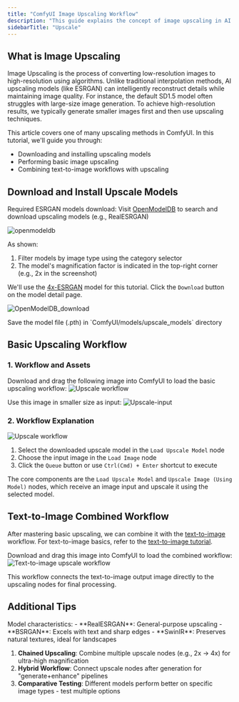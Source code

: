 ```yaml
---
title: "ComfyUI Image Upscaling Workflow"
description: "This guide explains the concept of image upscaling in AI drawing and demonstrates how to implement an image upscaling workflow in ComfyUI"
sidebarTitle: "Upscale"
---
```


## What is Image Upscaling

Image Upscaling is the process of converting low-resolution images to high-resolution using algorithms. Unlike traditional interpolation methods, AI upscaling models (like ESRGAN) can intelligently reconstruct details while maintaining image quality.
For instance, the default SD1.5 model often struggles with large-size image generation. To achieve high-resolution results, we typically generate smaller images first and then use upscaling techniques.

This article covers one of many upscaling methods in ComfyUI. In this tutorial, we'll guide you through:
- Downloading and installing upscaling models
- Performing basic image upscaling
- Combining text-to-image workflows with upscaling

## Download and Install Upscale Models

Required ESRGAN models download:
<Steps>
<Step title="Visit OpenModelDB">
Visit [OpenModelDB](https://openmodeldb.info/) to search and download upscaling models (e.g., RealESRGAN)

![openmodeldb](/images/tutorial/basic/upscale/upscale_OpenModelDB.jpg)

As shown:
1. Filter models by image type using the category selector
2. The model's magnification factor is indicated in the top-right corner (e.g., 2x in the screenshot)

We'll use the [4x-ESRGAN](https://openmodeldb.info/models/4x-ESRGAN) model for this tutorial. Click the `Download` button on the model detail page.

![OpenModelDB_download](/images/tutorial/basic/upscale/upscale_OpenModelDB_download.jpg)

</Step>
<Step title="Save Model Files in Directory">
Save the model file (.pth) in `ComfyUI/models/upscale_models` directory
</Step>
</Steps>

## Basic Upscaling Workflow

### 1. Workflow and Assets

Download and drag the following image into ComfyUI to load the basic upscaling workflow:
![Upscale workflow](/images/tutorial/basic/upscale/upscale_workflow.png)

Use this image in smaller size as input:
![Upscale-input](/images/tutorial/basic/upscale/upscale-input.jpg)

### 2. Workflow Explanation

![Upscale workflow](/images/tutorial/basic/upscale/upscale_simple_workflow.jpg)

1. Select the downloaded upscale model in the `Load Upscale Model` node
2. Choose the input image in the `Load Image` node
3. Click the `Queue` button or use `Ctrl(Cmd) + Enter` shortcut to execute

The core components are the `Load Upscale Model` and `Upscale Image (Using Model)` nodes, which receive an image input and upscale it using the selected model.

## Text-to-Image Combined Workflow

After mastering basic upscaling, we can combine it with the [text-to-image](/en-US/tutorials/basic/text-to-image.mdx) workflow. For text-to-image basics, refer to the [text-to-image tutorial](/en-US/tutorials/basic/text-to-image.mdx).

Download and drag this image into ComfyUI to load the combined workflow:
![Text-to-image upscale workflow](/images/tutorial/basic/upscale/esrgan_example.png)

This workflow connects the text-to-image output image directly to the upscaling nodes for final processing.

## Additional Tips

<Tip>
Model characteristics:
- **RealESRGAN**: General-purpose upscaling
- **BSRGAN**: Excels with text and sharp edges  
- **SwinIR**: Preserves natural textures, ideal for landscapes
</Tip>

1. **Chained Upscaling**: Combine multiple upscale nodes (e.g., 2x → 4x) for ultra-high magnification
2. **Hybrid Workflow**: Connect upscale nodes after generation for "generate+enhance" pipelines
3. **Comparative Testing**: Different models perform better on specific image types - test multiple options